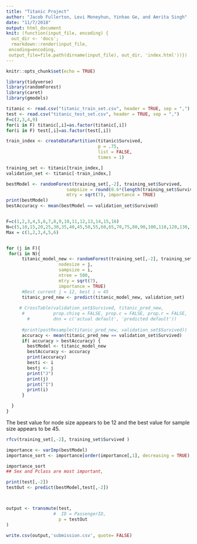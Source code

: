 ```yaml
---
title: "Titanic Project"
author: "Jacob Fullerton, Levi Moneyhun, Yinhao Ge, and Amrita Singh"
date: "11/7/2018"
output: html_document
knit: (function(input_file, encoding) {
  out_dir <- 'docs';
  rmarkdown::render(input_file,
 encoding=encoding,
 output_file=file.path(dirname(input_file), out_dir, 'index.html'))})
---
```


```r
knitr::opts_chunk$set(echo = TRUE)
```

```r
library(tidyverse)
library(randomForest)
library(caret)
library(gmodels)

titanic <- read.csv("titanic_train_set.csv", header = TRUE, sep = ",")
test <- read.csv("titanic_test_set.csv", header = TRUE, sep = ",")
F=c(2,3,4,9)
for(i in F) titanic[,i]=as.factor(titanic[,i])
for(i in F) test[,i]=as.factor(test[,i])
```

```r
train_index <- createDataPartition(titanic$Survived,
                                   p = .75,
                                   list = FALSE,
                                   times = 1)

training_set <- titanic[train_index,]
validation_set <- titanic[-train_index,]
```

```r

bestModel <- randomForest(training_set[,-2], training_set$Survived, 
                       sampsize = round(0.6*(length(training_set$Survived))),ntree = 500, 
                       mtry = sqrt(7), importance = TRUE)
print(bestModel)
bestAccuracy <- mean(bestModel == validation_set$Survived)


F=c(1,2,3,4,5,6,7,8,9,10,11,12,13,14,15,16)
N=c(5,10,15,20,25,30,35,40,45,50,55,60,65,70,75,80,90,100,110,120,130,140,150,160,170,180,190,200)
Max = c(1,2,3,4,5,6)


for (j in F){
 for(i in N){
      titanic_model_new <- randomForest(training_set[,-2], training_set$Survived ,
                    nodesize = j,
                    sampsize = i,
                    ntree = 500, 
                    mtry = sqrt(7),
                    importance = TRUE)
      #Best current j = 12, best i = 45
      titanic_pred_new <- predict(titanic_model_new, validation_set)
    
     # CrossTable(validation_set$Survived, titanic_pred_new,
      #           prop.chisq = FALSE, prop.c = FALSE, prop.r = FALSE,
        #         dnn = c('actual default', 'predicted default'))
      
      #print(postResample(titanic_pred_new, validation_set$Survived))
      accuracy <- mean(titanic_pred_new == validation_set$Survived)
      if( accuracy > bestAccuracy) {
        bestModel <- titanic_model_new
        bestAccuracy <- accuracy
        print(accuracy)
        besti <- i
        bestj <- j
        print("J")
        print(j)
        print("I")
        print(i)
      }

  }
}

```
The best value for node size appears to be 12 and the best value for sample size appears to be 45.


```r
rfcv(training_set[,-2], training_set$Survived )

```


```r

importance <- varImp(bestModel)
importance_sort <- importance[order(importance[,1], decreasing = TRUE),]

importance_sort
## Sex and Pclass are most important, 

```


```r

print(test[,-2])
testOut <- predict(bestModel,test[,-2])



output <- transmute(test,
                  #  ID = PassengerID, 
                    p = testOut
)

write.csv(output,'submission.csv', quote= FALSE)              
```